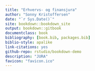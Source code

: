 ```yaml
--- 
title: "Erhvervs- og finansjura"
author: "Sonny Kristoffersen"
date: "`r Sys.Date()`"
site: bookdown::bookdown_site
output: bookdown::gitbook
documentclass: book
bibliography: [book.bib, packages.bib]
biblio-style: apalike
link-citations: yes
github-repo: rstudio/bookdown-demo
description: "JURA"
favicon: "favicon.ico"
---
```



#    {-}
					
					


<!-- <!-- BEGIN LOGIN FORM -->
<!-- <META HTTP-EQUIV="CACHE-CONTROL" CONTENT="NO-CACHE"> -->
<!-- <META HTTP-EQUIV="PRAGMA" CONTENT="NO-CACHE"> -->
<!-- <style> -->
<!-- .handCursor { -->
<!-- cursor:pointer; -->
<!-- cursor:hand; -->
<!-- }  -->
<!-- #magicGroup form { -->
<!-- margin: 0; -->
<!-- padding: 0;  -->
<!-- } -->
<!-- #magicGroup A:link {text-decoration: none; color:black;} -->
<!-- #magicGroup A:visited {text-decoration: none; color:black;} -->
<!-- #magicGroup A:active {text-decoration: none; color:black;} -->
<!-- #magicGroup A:hover {text-decoration: none; color:black;} -->
<!-- .clearfix:after{ -->
<!--   content:".";display:block;height:0;clear:both;visibility:hidden; -->
<!-- } -->
<!--   .spacer0{clear:both; height:0px; margin:0px; padding:0px; line-height:0px; font-size:0px;} -->
<!--   .spacer{clear:both; height:1px; margin:0px; padding:0px; line-height:0px; font-size:0px;} -->
<!--   .spacer2{clear:both; height:2px; margin:0px; padding:0px; line-height:0px; font-size:0px;} -->
<!--   .spacer3{clear:both; height:3px; margin:0px; padding:0px; line-height:0px; font-size:0px;} -->
<!--   .spacer4{clear:both; height:4px; margin:0px; padding:0px; line-height:0px; font-size:0px;} -->
<!--   .spacer5{clear:both; height:5px; margin:0px; padding:0px; line-height:0px; font-size:0px;} -->
<!--   .spacer10{clear:both; height:10px; margin:0px; padding:0px; line-height:0px; font-size:0px;} -->
<!--   .spacer20{clear:both; height:20px; margin:0px; padding:0px; line-height:0px; font-size:0px;} -->
<!--   </style> -->
<!--   <script type="text/javascript" src="https://www.sentrylogin.com/sentry/scripts/Sentry_AJAX.js"></script> -->
<!--   <div id="Settings" ALIGNMENT="CENTER" MANNER="GROW" style="display:none;"></div> -->

<!--   <div id="Sentry_outermost" style="width:175px; position:relative;">  -->


<!--   <form name="Sentry_login_form" onsubmit="sentryLogin();"> -->
<!--   <div style="height:1px;"><a href="https://www.sentrylogin.com"><img src="https://www.sentrylogin.com/sentry/images/logo.gif" alt="Sentry Password Protection Member Login" width="2" height="1" border="0"></a></div> -->
<!--   <div id="TopBar" onclick="Sentry_onClick(this.id);" class="handCursor" style="width:175px; background-color:White; padding-top:2px; padding-bottom:2px; border-width:1px; border-style:solid; border-color:LightGray; border-radius: 6px;"> -->
<!--   <div id="Sentry_label" style="text-align: right; font-family:sans-serif; font-size:12px; font-weight:bold; margin-bottom:3px;"><span id="Sentry_label_span" style="padding-right:10px; padding-left:5px;">Member Login</span><span id="downArrow"><img src="https://www.sentrylogin.com/sentry/images/down_arrow.png" align="baseline" style="margin-right:5px;"></span></div></div> -->
<!--   <div id="magicGroup" style="z-index: 10000; background-color:white; text-align:left; position:absolute; left: -9999px; width:175px; padding-top:15px; border-style:solid; border-color:LightGray; border-top-width:0px; border-right-width:1px; border-bottom-width:1px; border-left-width:1px; border-radius: 6px;"> -->
<!--   <div id="messages" style="display:none; padding-left:15px; padding-right:15px; padding-bottom:15px; font-family: Arial; font-size:12px; color: red;">.</div> -->
<!--   <div id="Sentry_emailDiv" style="width:146px; margin-left:15px;"><span style="text-align:left;">  -->
<!--   <input type="text" id="Sentry_email" style="padding-left: 3px; border-style:solid; border-width:1px; border-color:LightGray; border-radius: 6px; width:146px; height:24px;" onfocus="Sentry_onfocus(this.id);" onkeydown="Sentry_onkeydown(event, this.id);" onkeyup="Sentry_onkeyup(this.value, this.id, event);" onblur="Sentry_onblur(this.value, this.id);" value="E-mail Address"></span></div> -->
<!--   <div id="Sentry_passwordDiv" style="width:146px; margin-left:15px; margin-top:2px;"><span style="text-align:left;">  -->
<!--   <input type="text" id="Sentry_password" style=" padding-left: 3px; border-style:solid; border-width:1px; border-color:LightGray; border-radius: 6px; width:146px; height:24px;" onfocus="Sentry_onfocus(this.id);" onkeydown="Sentry_onkeydown(event, this.id);" onkeyup="Sentry_onkeyup(this.value, this.id, event);" onblur="Sentry_onblur(this.value, this.id);" value="Password"></span> </div> -->
<!--   <div id="Sentry_HIDpasswordDiv" style="width:146px; display: none; margin-left:15px; margin-top:2px;"><span style="text-align:left;"> -->
<!--   <input type="password" id="Sentry_HIDpassword" style=" padding-left: 3px; border-style:solid; border-width:1px; border-color:LightGray; border-radius: 6px; width:146px; height:24px;" onfocus="Sentry_onfocus(this.id);" onkeydown="Sentry_onkeydown(event, this.id);" onkeyup="Sentry_onkeyup(this.value, this.id, event);" onblur="Sentry_onblur(this.value, this.id);"></span></div> -->
<!--   <div id="unHideDiv" style="margin-bottom:5px; font-family:Arial; font-size:10px;"><span id="forgotSpan" onclick="Sentry_onClick(this.id);" style="vertical-align:top; margin-left:15px; font-family:Arial; font-size:10px; color:gray;" class="handCursor">Forgot?</span>  -->
<!--   <input type="checkbox" id="unHide" style="height:12px; width:10px; margin:4px; display:none;" value="1"> -->
<!--   <span id="unHideSpan" style="width:25px; vertical-align:top; font-family: Arial;font-size:10px; color:gray; margin-left:78px;" onclick="Sentry_onClick(this.id);" class="handCursor" title="Do not reveal password in public">Show</span></div> -->
<!--   <div id="buttonDiv" style="float:left; width:45px; margin-left:15px;">  -->

<!--   <button type="button" onclick="sentryLogin();" style="height:25px; padding:2; width:45px; font-family:Arial; font-size:11px;" id="Sentry_button">Go</button></div> -->
<!--   <div id="psistDiv" style="float:left; width:98px; text-align:right; margin-top:10px; margin-right:15px;">  -->
<!--   <input id="psist" type="checkbox" value="1" style="height:10px; width:10px; margin:0; margin-bottom:2px; margin-right:2px;" class="handCursor" title="Do not use when in public" onclick="Sentry_onClick(this.id);"> -->
<!--   <span id="psistSpan" style="font-family: Arial;font-size:10px; color:gray;" onclick="Sentry_onClick(this.id);" class="handCursor" title="Do not use when in public">Stay Logged In</span></div> -->
<!--   <div class="spacer0"> </div> -->
<!--   <div class="spacer10"> </div> -->
<!--   <div id="goInside" style="font-family: Arial;font-size:12px; text-align: right; margin-top:10px; margin-right:15px; margin-bottom:5px; margin-left:15px; display:none;"><span id="goInsideSpan" class="handCursor" style="font-weight:bold;">.</span></div> -->
<!--   <div id="myProfile" onclick="Sentry_onClick(this.id);" style="font-family: Arial;font-size:12px; font-weight:bold; text-align: right; margin-top:2px; margin-right:15px; margin-left:15px;" class="handCursor">My Profile</div> -->
<!--   <div id="signUp" style="font-family: Arial;font-size:12px; font-weight:bold; text-align: right; margin-top:2px; margin-right:15px; margin-bottom:5px; margin-left:15px;"><a href="https://www.sentrylogin.com/sentry/member_signup_list.asp?Site_ID=22367" title="Click to Subscribe Now">Sign Up</a> </div> -->
<!--   <div id="logOut" style="font-family: Arial;font-size:12px; font-weight:bold; text-align: right; margin-top:2px; margin-right:15px; margin-bottom:5px; margin-left:15px; display:none;"><span class="handCursor" onClick="LogOut();">Log Out</span></div> -->
<!--   <div class="spacer0"> </div> -->
<!--   <div id="xbox" style="margin-top:12px;"><img id="xout" onclick="Sentry_onClick(this.id);" src="https://www.sentrylogin.com/sentry/images/x.png" style="margin:2px; margin-right:9px;" class="handCursor"></div> -->
<!--   <div class="spacer5"> </div> -->
<!--   </div> -->
<!--   <input id="Sentry_ID" type="hidden" value="22367"> -->
<!--   <input id="univ" type="hidden" value="1"> -->
<!--   <div id="Sentry_noJSLogin" style="width:175px; background-color:white;"><span style="color:red; font-family: Arial;font-size:12px; font-weight:bold;">Javascript Required</span></div> -->
<!--   </form> -->
<!--   </div> -->
<!--   <div id="Sentry_loggingIn" style="width:175px; display:none;"> -->
<!--   <img src="https://www.sentrylogin.com/sentry/images/wait_animated_sentry.gif"> -->
<!--   </div> -->
<!--   <div id="Sentry_In" style="display:none;">For testing. -->
<!--   </div> -->
<!--   <script language="JavaScript" type="text/JavaScript">initializeSentry();  -->
<!--   </script> -->
<!--   <noscript>You must have JavaScript enabled in order to log in.</noscript> -->
<!--   <!-- END LOGIN FORM -->
  
  


<br>
<br>

 

  <br>
  
<!--   <h3>Video sådan køber du adgang.</h3> -->
<!-- <style>.embed-container { position: relative; padding-bottom: 56.25%; height: 0; overflow: hidden; max-width: 100%; } .embed-container iframe, .embed-container object, .embed-container embed { position: absolute; top: 0; left: 0; width: 100%; height: 100%; }</style><div class='embed-container'><iframe src='https://player.vimeo.com/video/320339623' frameborder='0' webkitAllowFullScreen mozallowfullscreen allowFullScreen></iframe></div> -->
<!--   <br> -->
<!--   <br> -->

<!-- <h3>Video sådan køber du adgang.</h3> -->
<!-- <style>.embed-container { position: relative; padding-bottom: 56.25%; height: 0; overflow: hidden; max-width: 100%; } .embed-container iframe, .embed-container object, .embed-container embed { position: absolute; top: 0; left: 0; width: 100%; height: 100%; }</style><div class='embed-container'><iframe src='https://player.vimeo.com/video/283118599' frameborder='0' webkitAllowFullScreen mozallowfullscreen allowFullScreen></iframe></div> -->
<!--   <br> -->
<!--   <br> -->
<!--   <br> -->
<!--   <br> -->
<!-- <h3>Video sådan logger du ind.</h3> -->
<!-- <style>.embed-container { position: relative; padding-bottom: 56.25%; height: 0; overflow: hidden; max-width: 100%; } .embed-container iframe, .embed-container object, .embed-container embed { position: absolute; top: 0; left: 0; width: 100%; height: 100%; }</style><div class='embed-container'><iframe src='https://player.vimeo.com/video/283117974' frameborder='0' webkitAllowFullScreen mozallowfullscreen allowFullScreen></iframe></div> -->




